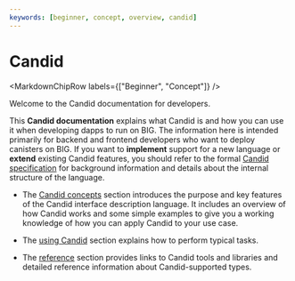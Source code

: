 ```yaml
---
keywords: [beginner, concept, overview, candid]
---
```



# Candid

<MarkdownChipRow labels={["Beginner", "Concept"]} />

Welcome to the Candid documentation for developers.

This **Candid documentation** explains what Candid is and how you can use it when developing dapps to run on BIG. The information here is intended primarily for backend and frontend developers who want to deploy canisters on BIG. If you want to **implement** support for a new language or **extend** existing Candid features, you should refer to the formal [Candid specification](https://github.com/dfinity/candid/blob/master/spec/Candid.md) for background information and details about the internal structure of the language.

-   The [Candid concepts](candid-concepts.mdx) section introduces the purpose and key features of the Candid interface description language. It includes an overview of how Candid works and some simple examples to give you a working knowledge of how you can apply Candid to your use case.

-   The [using Candid](candid-howto.mdx) section explains how to perform typical tasks.

-   The [reference](/docs/current/references/candid-ref) section provides links to Candid tools and libraries and detailed reference information about Candid-supported types.
